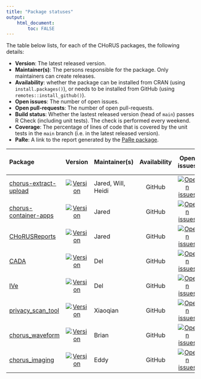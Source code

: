 ```yaml
---
title: "Package statuses"
output: 
    html_document:
        toc: FALSE
---
```


The table below lists, for each of the CHoRUS packages, the following details:

- **Version**: The latest released version.
- **Maintainer(s)**: The persons responsible for the package. Only maintainers can create releases.
- **Availability**: whether the package can be installed from CRAN (using `install.packages()`), or needs to be installed from GitHub (using `remotes::install_github()`).
- **Open issues**: The number of open issues.
- **Open pull-requests**: The number of open pull-requests.
- **Build status**: Whether the lastest released version (head of `main`) passes R Check (including unit tests). The check is performed every weekend.
- **Coverage**: The percentage of lines of code that is covered by the unit tests in the `main` branch (i.e. in the latest released version).
- **PaRe**: A link to the report generated by the [PaRe package](https://darwin-eu-dev.github.io/PaRe/).

| Package            | Version | Maintainer(s)   | Availability | Open issues | Open pull-requests | Build status | Coverage   | PaRe   |
| :----------------- | :----: |:--------------- | :------: | :------: | :------: | :------------: | :----------: | :------ |
| [chorus-extract-upload](https://github.com/chorus-ai/chorus-extract-upload) | [![Version](https://img.shields.io/github/r-package/v/chorus-ai/chorus-extract-upload?label=%20)](https://github.com/chorus-ai/chorus-extract-upload) | Jared, Will, Heidi | GitHub | [![Open issues](https://img.shields.io/github/issues-raw/chorus-ai/chorus-extract-upload?label=%20)](https://github.com/chorus-ai/chorus-extract-upload/issues) | [![Open pull-requests](https://img.shields.io/github/issues-pr-raw/chorus-ai/chorus-extract-upload?label=%20)](https://github.com/chorus-ai/chorus-extract-upload/pulls) | N/A | [![codecov.io](https://codecov.io/github/chorus-ai/chorus-extract-upload/coverage.svg?branch=main)](https://codecov.io/github/chorus-ai/chorus-extract-upload?branch=main) | [Report](pare_reports/chorus-extract-upload.html)
| [chorus-container-apps](https://github.com/chorus-ai/chorus-container-apps) | [![Version](https://img.shields.io/github/r-package/v/chorus-ai/chorus-container-apps?label=%20)](https://github.com/chorus-ai/chorus-container-apps) | Jared | GitHub | [![Open issues](https://img.shields.io/github/issues-raw/chorus-ai/chorus-container-apps?label=%20)](https://github.com/chorus-ai/chorus-container-apps/issues) | [![Open pull-requests](https://img.shields.io/github/issues-pr-raw/chorus-ai/chorus-container-apps?label=%20)](https://github.com/chorus-ai/chorus-container-apps/pulls) | [![Build Status](https://github.com/chorus-ai/chorus-container-apps/actions/workflows/chorusimage.yml/badge.svg)](https://github.com/chorus-ai/chorus-container-apps/actions/workflows/chorusimage.yml)  | [![codecov.io](https://codecov.io/github/chorus-ai/chorus-container-apps/coverage.svg?branch=main)](https://codecov.io/github/chorus-ai/chorus-container-apps?branch=main) | [Report](pare_reports/chorus-container-apps.html)
| [CHoRUSReports](https://github.com/chorus-ai/CHoRUSReports) | [![Version](https://img.shields.io/github/r-package/v/chorus-ai/CHoRUSReports?label=%20)](https://github.com/chorus-ai/CHoRUSReports) | Jared | GitHub | [![Open issues](https://img.shields.io/github/issues-raw/chorus-ai/CHoRUSReports?label=%20)](https://github.com/chorus-ai/CHoRUSReports/issues) | [![Open pull-requests](https://img.shields.io/github/issues-pr-raw/chorus-ai/CHoRUSReports?label=%20)](https://github.com/chorus-ai/CHoRUSReports/pulls) | N/A | [![codecov.io](https://codecov.io/github/chorus-ai/CHoRUSReports/coverage.svg?branch=main)](https://codecov.io/github/chorus-ai/CHoRUSReports?branch=main) | [Report](pare_reports/CHoRUSReports.html)
| [CADA](https://github.com/chorus-ai/CADA) | [![Version](https://img.shields.io/github/r-package/v/chorus-ai/CADA?label=%20)](https://github.com/chorus-ai/CADA) | Del | GitHub | [![Open issues](https://img.shields.io/github/issues-raw/chorus-ai/CADA?label=%20)](https://github.com/chorus-ai/CADA/issues) | [![Open pull-requests](https://img.shields.io/github/issues-pr-raw/chorus-ai/CADA?label=%20)](https://github.com/chorus-ai/CADA/pulls) | N/A | [![codecov.io](https://codecov.io/github/chorus-ai/CADA/coverage.svg?branch=main)](https://codecov.io/github/chorus-ai/CADA?branch=main) | [Report](pare_reports/CADA.html)
| [IVe](https://github.com/chorus-ai/IVe) | [![Version](https://img.shields.io/github/r-package/v/chorus-ai/IVe?label=%20)](https://github.com/chorus-ai/IVe) | Del | GitHub | [![Open issues](https://img.shields.io/github/issues-raw/chorus-ai/IVe?label=%20)](https://github.com/chorus-ai/IVe/issues) | [![Open pull-requests](https://img.shields.io/github/issues-pr-raw/chorus-ai/IVe?label=%20)](https://github.com/chorus-ai/IVe/pulls) | N/A | [![codecov.io](https://codecov.io/github/chorus-ai/IVe/coverage.svg?branch=main)](https://codecov.io/github/chorus-ai/IVe?branch=main) | [Report](pare_reports/IVe.html)
| [privacy_scan_tool](https://github.com/chorus-ai/privacy_scan_tool) | [![Version](https://img.shields.io/github/r-package/v/chorus-ai/privacy_scan_tool?label=%20)](https://github.com/chorus-ai/privacy_scan_tool) | Xiaoqian | GitHub | [![Open issues](https://img.shields.io/github/issues-raw/chorus-ai/privacy_scan_tool?label=%20)](https://github.com/chorus-ai/privacy_scan_tool/issues) | [![Open pull-requests](https://img.shields.io/github/issues-pr-raw/chorus-ai/privacy_scan_tool?label=%20)](https://github.com/chorus-ai/privacy_scan_tool/pulls) | N/A | [![codecov.io](https://codecov.io/github/chorus-ai/privacy_scan_tool/coverage.svg?branch=main)](https://codecov.io/github/chorus-ai/privacy_scan_tool?branch=main) | [Report](pare_reports/privacy_scan_tool.html)
| [chorus_waveform](https://github.com/chorus-ai/chorus_waveform) | [![Version](https://img.shields.io/github/r-package/v/chorus-ai/chorus_waveform?label=%20)](https://github.com/chorus-ai/chorus_waveform) | Brian | GitHub | [![Open issues](https://img.shields.io/github/issues-raw/chorus-ai/chorus_waveform?label=%20)](https://github.com/chorus-ai/chorus_waveform/issues) | [![Open pull-requests](https://img.shields.io/github/issues-pr-raw/chorus-ai/chorus_waveform?label=%20)](https://github.com/chorus-ai/chorus_waveform/pulls) | N/A | [![codecov.io](https://codecov.io/github/chorus-ai/chorus_waveform/coverage.svg?branch=main)](https://codecov.io/github/chorus-ai/chorus_waveform?branch=main) | [Report](pare_reports/chorus_waveform.html)
| [chorus_imaging](https://github.com/chorus-ai/chorus_imaging) | [![Version](https://img.shields.io/github/r-package/v/chorus-ai/chorus_imaging?label=%20)](https://github.com/chorus-ai/chorus_imaging) | Eddy | GitHub | [![Open issues](https://img.shields.io/github/issues-raw/chorus-ai/chorus_imaging?label=%20)](https://github.com/chorus-ai/chorus_imaging/issues) | [![Open pull-requests](https://img.shields.io/github/issues-pr-raw/chorus-ai/chorus_imaging?label=%20)](https://github.com/chorus-ai/chorus_imaging/pulls) | N/A | [![codecov.io](https://codecov.io/github/chorus-ai/chorus_imaging/coverage.svg?branch=main)](https://codecov.io/github/chorus-ai/chorus_imaging?branch=main) | [Report](pare_reports/chorus_imaging.html)
